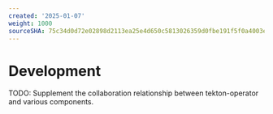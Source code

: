```yaml
---
created: '2025-01-07'
weight: 1000
sourceSHA: 75c34d0d72e02898d2113ea25e4d650c5813026359d0fbe191f5f0a4003ea1d0
---
```


# Development

TODO: Supplement the collaboration relationship between tekton-operator and various components.
